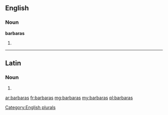 ==English==

===Noun===
'''barbaras'''

# {{plural of|[[barbara]]}}

[[Category:English plurals]]

----

==Latin==

===Noun===
{{la-noun-form|barbarās}}

# {{inflection of|barbara|barbara|acc|p|lang=la}}

[[ar:barbaras]]
[[fr:barbaras]]
[[mg:barbaras]]
[[my:barbaras]]
[[pl:barbaras]]